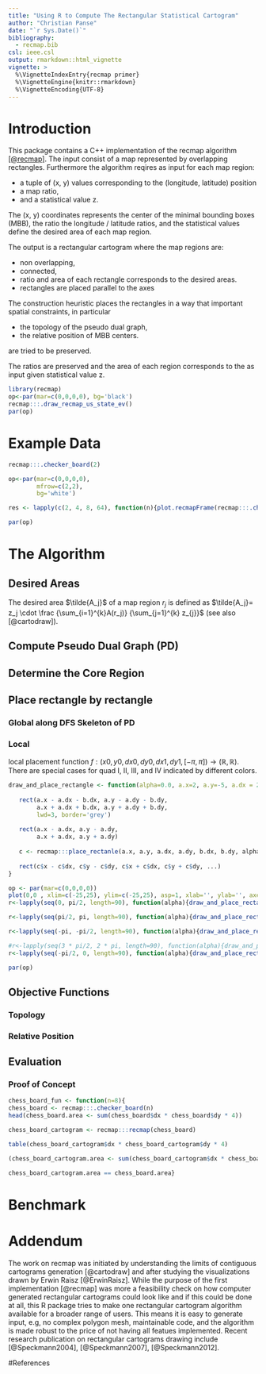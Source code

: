 ```yaml
---
title: "Using R to Compute The Rectangular Statistical Cartogram"
author: "Christian Panse"
date: "`r Sys.Date()`"
bibliography:
  - recmap.bib
csl: ieee.csl
output: rmarkdown::html_vignette
vignette: >
  %\VignetteIndexEntry{recmap primer}
  %\VignetteEngine{knitr::rmarkdown}
  %\VignetteEncoding{UTF-8}
---
```


# Introduction

This package contains a C++ implementation of the recmap algorithm 
[[@recmap]](http://dx.doi.org/10.1109/INFVIS.2004.57).
The input consist of a map represented by overlapping rectangles.
Furthermore the algorithm reqires as input for each map region:

- a tuple of (x, y) values corresponding to the (longitude, latitude) position 
- a map ratio, 
- and a statistical value z.

The (x, y) coordinates represents the center of the minimal bounding boxes (MBB), 
the ratio the longitude / latitude 
ratios, and the  statistical values define the desired 
area of each map region. 

The output is a rectangular cartogram where the map regions are:

- non overlapping, 
- connected, 
- ratio and area of each rectangle corresponds to the desired areas.
- rectangles are placed parallel to the axes

The construction heuristic  places the rectangles in a way that important 
spatial constraints, in particular

- the topology of the pseudo dual graph,
- the relative position of MBB centers.

are tried to be preserved.

The ratios are preserved and the area of each region corresponds to 
the as input given statistical value z.


```r

library(recmap)
op<-par(mar=c(0,0,0,0), bg='black')
recmap:::.draw_recmap_us_state_ev()
par(op)
```


# Example Data
```r
recmap:::.checker_board(2)
```

```r


op<-par(mar=c(0,0,0,0), 
        mfrow=c(2,2), 
        bg='white')

res <- lapply(c(2, 4, 8, 64), function(n){plot.recmapFrame(recmap:::.checker_board(n))})

par(op)
```

# The Algorithm

## Desired Areas

The desired area $\tilde{A_j}$ of a map region  $r_j$ is defined as
$\tilde{A_j}= z_j \cdot \frac {\sum_{i=1}^{k}A(r_j)} {\sum_{j=1}^{k} z_{j}}$ (see also [@cartodraw]). 

## Compute Pseudo Dual Graph (PD)

## Determine the Core Region

## Place rectangle by rectangle

### Global along DFS Skeleton of PD

### Local 

local placement function $f: (x0,y0,dx0,dy0,dx1,dy1,[-\pi,\pi]) \rightarrow (\mathbb{R}, \mathbb{R})$.
There are special cases for quad I, II, III, and IV indicated by different colors.

```r

draw_and_place_rectangle <- function(alpha=0.0, a.x=2, a.y=-5, a.dx = 20, a.dy = 5, b.dx=1.5, b.dy=5, ...){
   
   rect(a.x - a.dx - b.dx, a.y - a.dy - b.dy, 
        a.x + a.dx + b.dx, a.y + a.dy + b.dy, 
        lwd=3, border='grey')
  
   rect(a.x - a.dx, a.y - a.dy, 
        a.x + a.dx, a.y + a.dy)
   
   c <- recmap:::place_rectanle(a.x, a.y, a.dx, a.dy, b.dx, b.dy, alpha)
  
   rect(c$x - c$dx, c$y - c$dy, c$x + c$dx, c$y + c$dy, ...)
}

op <- par(mar=c(0,0,0,0))
plot(0,0 , xlim=c(-25,25), ylim=c(-25,25), asp=1, xlab='', ylab='', axes=FALSE); abline(v=0,h=0)
r<-lapply(seq(0, pi/2, length=90), function(alpha){draw_and_place_rectangle(alpha, col='#DD001199', border='#88888877')})

r<-lapply(seq(pi/2, pi, length=90), function(alpha){draw_and_place_rectangle(alpha, col='#00DD1199', border='#88888877')})

r<-lapply(seq(-pi, -pi/2, length=90), function(alpha){draw_and_place_rectangle(alpha, col='#11DDDD99', border='#88888877')})

#r<-lapply(seq(3 * pi/2, 2 * pi, length=90), function(alpha){draw_and_place_rectangle(alpha, col='#0011DD99', border='#88888877')})
r<-lapply(seq(-pi/2, 0, length=90), function(alpha){draw_and_place_rectangle(alpha, col='#0011DD99', border='#88888877')})

par(op)

```

## Objective Functions

### Topology 

### Relative Position

## Evaluation 

### Proof of Concept

```r
chess_board_fun <- function(n=8){
chess_board <- recmap:::.checker_board(n)
head(chess_board.area <- sum(chess_board$dx * chess_board$dy * 4))

chess_board_cartogram <- recmap:::recmap(chess_board)

table(chess_board_cartogram$dx * chess_board_cartogram$dy * 4)

(chess_board_cartogram.area <- sum(chess_board_cartogram$dx * chess_board_cartogram$dy * 4))

chess_board_cartogram.area == chess_board.area}
```

# Benchmark

# Addendum 

The work on recmap was initiated by understanding the limits of contiguous 
cartograms generation [@cartodraw] and after studying the visualizations
drawn by Erwin Raisz [@ErwinRaisz].
While the purpose of the first implementation [@recmap] was more a feasibility 
check on how computer generated rectangular cartograms could look like and 
if this could be done  at all, 
this R package tries to make one rectangular cartogram algorithm available for 
a broader range of users. This means it is easy to generate input, e.g, no 
complex polygon mesh, maintainable code, and the algorithm is made robust 
to the price of not having all featues implemented.
Recent research publication on rectangular cartograms drawing include [@Speckmann2004], [@Speckmann2007], [@Speckmann2012].

#References

